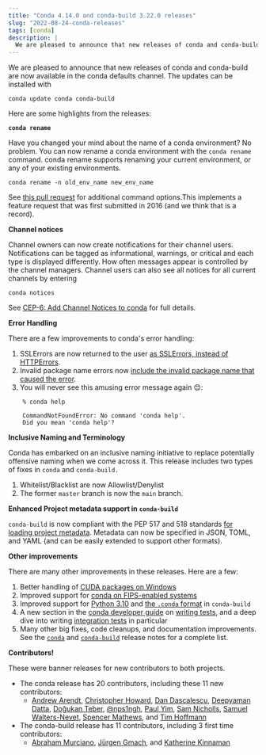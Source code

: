 ```yaml
---
title: "Conda 4.14.0 and conda-build 3.22.0 releases"
slug: "2022-08-24-conda-releases"
tags: [conda]
description: |
  We are pleased to announce that new releases of conda and conda-build are now available in the conda defaults channel.
---
```


We are pleased to announce that new releases of conda and conda-build are now available in the conda defaults channel. The updates can be installed with

    conda update conda conda-build

Here are some highlights from the releases:

<!-- truncate -->

**`conda rename`**

Have you changed your mind about the name of a conda environment? No problem. You can now rename a conda environment with the `conda rename` command. conda rename supports renaming your current environment, or any of your existing environments.

    conda rename -n old_env_name new_env_name

See [this pull request](https://github.com/conda/conda/pull/11496) for additional command options.This implements a feature request that was first submitted in 2016 (and we think that is a record).

**Channel notices**

Channel owners can now create notifications for their channel users. Notifications can be tagged as informational, warnings, or critical and each type is displayed differently. How often messages appear is controlled by the channel managers. Channel users can also see all notices for all current channels by entering

    conda notices

See [CEP-6: Add Channel Notices to conda](https://github.com/conda-incubator/ceps/blob/main/cep-6.md) for full details.

**Error Handling**

There are a few improvements to conda's error handling:

1. SSLErrors are now returned to the user [as SSLErrors, instead of HTTPErrors](https://github.com/conda/conda/pull/11564).
2. Invalid package name errors now [include the invalid package name that caused the error](https://github.com/conda/conda/pull/11601).
3. You will never see this amusing error message again 😊:

```
    % conda help

    CommandNotFoundError: No command 'conda help'.
    Did you mean 'conda help'?
```

**Inclusive Naming and Terminology**

Conda has embarked on an inclusive naming initiative to replace potentially offensive naming when we come across it. This release includes two types of fixes in `conda` and `conda-build.`

1. Whitelist/Blacklist are now Allowlist/Denylist
2. The former `master` branch is now the `main` branch.

**Enhanced Project metadata support in `conda-build`**

`conda-build` is now compliant with the PEP 517 and 518 standards [for loading project metadata](https://github.com/conda/conda-build/pull/4480). Metadata can now be specified in JSON, TOML, and YAML (and can be easily extended to support other formats).

**Other improvements**

There are many other improvements in these releases. Here are a few:

1. Better handling of [CUDA packages on Windows](https://github.com/conda/conda/pull/11626)
2. Improved support for [conda on FIPS-enabled systems](https://github.com/conda/conda/pull/11658)
3. Improved support for [Python 3.10](https://github.com/conda/conda-build/pull/4479) and [the `.conda` format](https://github.com/conda/conda-build/pull/4467) in `conda-build`
4. A new section in the [conda developer guide](https://docs.conda.io/projects/conda/en/stable/dev-guide/index.html) on [writing tests](https://docs.conda.io/projects/conda/en/stable/dev-guide/writing-tests/index.html), and a deep dive into writing [integration tests](https://docs.conda.io/projects/conda/en/stable/dev-guide/writing-tests/integration-tests.html) in particular
5. Many other big fixes, code cleanups, and documentation improvements. See the [`conda`](https://github.com/conda/conda/releases/tag/4.14.0) and [`conda-build`](https://github.com/conda/conda-build/releases/tag/3.22.0) release notes for a complete list.

**Contributors!**

These were banner releases for new contributors to both projects.

- The conda release has 20 contributors, including these 11 new contributors:
  - [Andrew Arendt](https://github.com/drewja), [Christopher Howard](https://github.com/topherocity), [Dan Dascalescu](https://github.com/dandv), [Deepyaman Datta](https://github.com/deepyaman), [Doğukan Teber](https://github.com/dogukanteber), [@nps1ngh](https://github.com/nps1ngh), [Paul Yim](https://github.com/pseudoyim), [Sam Nicholls](https://github.com/SamStudio8), [Samuel Walters-Nevet](https://github.com/SamuelWN), [Spencer Mathews](https://github.com/spencermathews), and [Tim Hoffmann](https://github.com/timhoffm)
- The conda-build release has 11 contributors, including 3 first time contributors:
  - [Abraham Murciano](https://github.com/abrahammurciano), [Jürgen Gmach](https://github.com/jugmac00), and [Katherine Kinnaman](https://github.com/kathatherine)
